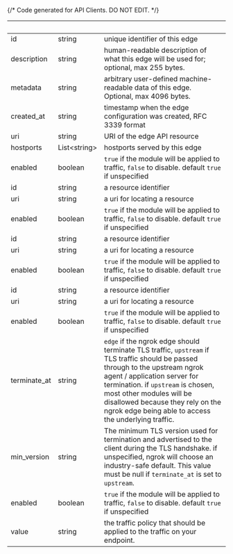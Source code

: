 {/* Code generated for API Clients. DO NOT EDIT. */}

| &nbsp;       | &nbsp;             | &nbsp;                                                                                                                                                                                                                                                                                                                      |
| ------------ | ------------------ | --------------------------------------------------------------------------------------------------------------------------------------------------------------------------------------------------------------------------------------------------------------------------------------------------------------------------- |
| id           | string             | unique identifier of this edge                                                                                                                                                                                                                                                                                              |
| description  | string             | human-readable description of what this edge will be used for; optional, max 255 bytes.                                                                                                                                                                                                                                     |
| metadata     | string             | arbitrary user-defined machine-readable data of this edge. Optional, max 4096 bytes.                                                                                                                                                                                                                                        |
| created_at   | string             | timestamp when the edge configuration was created, RFC 3339 format                                                                                                                                                                                                                                                          |
| uri          | string             | URI of the edge API resource                                                                                                                                                                                                                                                                                                |
| hostports    | List&lt;string&gt; | hostports served by this edge                                                                                                                                                                                                                                                                                               |
| enabled      | boolean            | `true` if the module will be applied to traffic, `false` to disable. default `true` if unspecified                                                                                                                                                                                                                          |
| id           | string             | a resource identifier                                                                                                                                                                                                                                                                                                       |
| uri          | string             | a uri for locating a resource                                                                                                                                                                                                                                                                                               |
| enabled      | boolean            | `true` if the module will be applied to traffic, `false` to disable. default `true` if unspecified                                                                                                                                                                                                                          |
| id           | string             | a resource identifier                                                                                                                                                                                                                                                                                                       |
| uri          | string             | a uri for locating a resource                                                                                                                                                                                                                                                                                               |
| enabled      | boolean            | `true` if the module will be applied to traffic, `false` to disable. default `true` if unspecified                                                                                                                                                                                                                          |
| id           | string             | a resource identifier                                                                                                                                                                                                                                                                                                       |
| uri          | string             | a uri for locating a resource                                                                                                                                                                                                                                                                                               |
| enabled      | boolean            | `true` if the module will be applied to traffic, `false` to disable. default `true` if unspecified                                                                                                                                                                                                                          |
| terminate_at | string             | `edge` if the ngrok edge should terminate TLS traffic, `upstream` if TLS traffic should be passed through to the upstream ngrok agent / application server for termination. if `upstream` is chosen, most other modules will be disallowed because they rely on the ngrok edge being able to access the underlying traffic. |
| min_version  | string             | The minimum TLS version used for termination and advertised to the client during the TLS handshake. if unspecified, ngrok will choose an industry-safe default. This value must be null if `terminate_at` is set to `upstream`.                                                                                             |
| enabled      | boolean            | `true` if the module will be applied to traffic, `false` to disable. default `true` if unspecified                                                                                                                                                                                                                          |
| value        | string             | the traffic policy that should be applied to the traffic on your endpoint.                                                                                                                                                                                                                                                  |
